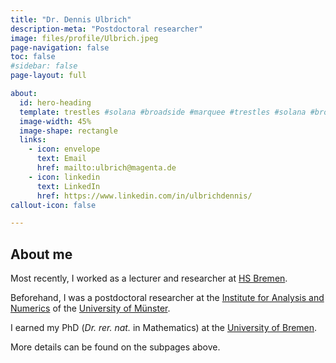 ```yaml
---
title: "Dr. Dennis Ulbrich"
description-meta: "Postdoctoral researcher"
image: files/profile/Ulbrich.jpeg
page-navigation: false
toc: false  
#sidebar: false
page-layout: full

about:
  id: hero-heading
  template: trestles #solana #broadside #marquee #trestles #solana #broadside #jolla    
  image-width: 45%
  image-shape: rectangle
  links:
    - icon: envelope
      text: Email
      href: mailto:ulbrich@magenta.de
    - icon: linkedin
      text: LinkedIn
      href: https://www.linkedin.com/in/ulbrichdennis/
callout-icon: false

---
```


:::{#hero-heading}

## About me

Most recently, I worked as a lecturer and researcher at [HS Bremen](https://www.hs-bremen.de/en/).

Beforehand, I was a postdoctoral researcher at the [Institute for Analysis and Numerics](https://www.uni-muenster.de/AMM/en/institute.shtml) of the [University of Münster](https://www.uni-muenster.de/en/).

I earned my PhD (*Dr. rer. nat.* in Mathematics) at the [University of Bremen](https://www.uni-bremen.de/en/).

More details can be found on the subpages above.

:::



